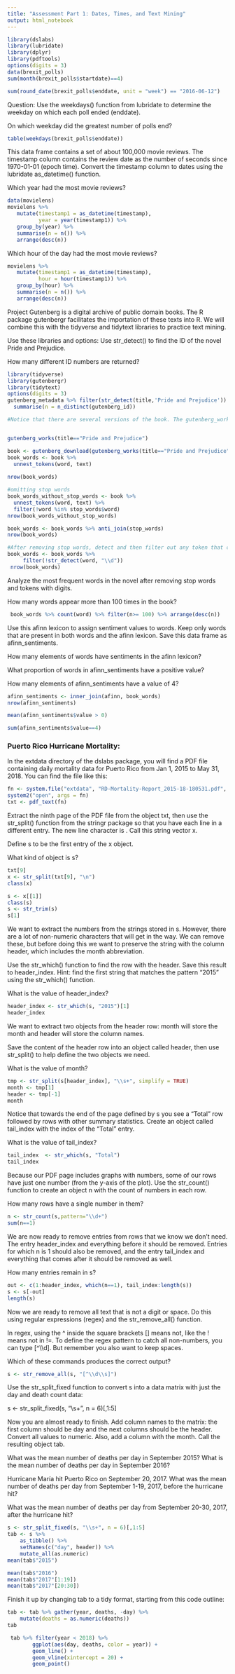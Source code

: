 ```yaml
---
title: "Assessment Part 1: Dates, Times, and Text Mining"
output: html_notebook
---
```




```r
library(dslabs)
library(lubridate)
library(dplyr)
library(pdftools)
options(digits = 3)  
data(brexit_polls)
sum(month(brexit_polls$startdate)==4)

sum(round_date(brexit_polls$enddate, unit = "week") == "2016-06-12")
```

Question: Use the weekdays() function from lubridate to determine the weekday on which each poll ended (enddate).

On which weekday did the greatest number of polls end?
```r
table(weekdays(brexit_polls$enddate))
```

This data frame contains a set of about 100,000 movie reviews. The timestamp column contains the review date as the number of seconds since 1970-01-01 (epoch time).
Convert the timestamp column to dates using the lubridate as_datetime() function.

Which year had the most movie reviews?
```r
data(movielens)
movielens %>%
   mutate(timestamp1 = as_datetime(timestamp),
          year = year(timestamp1)) %>%
   group_by(year) %>%
   summarise(n = n()) %>%
   arrange(desc(n))
```
Which hour of the day had the most movie reviews?
```r
movielens %>%
   mutate(timestamp1 = as_datetime(timestamp),
          hour = hour(timestamp1)) %>%
   group_by(hour) %>%
   summarise(n = n()) %>%
   arrange(desc(n))


```
Project Gutenberg is a digital archive of public domain books. The R package gutenbergr facilitates the importation of these texts into R. We will combine this with the tidyverse and tidytext libraries to practice text mining.

Use these libraries and options:
Use str_detect() to find the ID of the novel Pride and Prejudice.

How many different ID numbers are returned?

```r
library(tidyverse)
library(gutenbergr)
library(tidytext)
options(digits = 3)
gutenberg_metadata %>% filter(str_detect(title,'Pride and Prejudice')) %>%
  summarise(n = n_distinct(gutenberg_id))

#Notice that there are several versions of the book. The gutenberg_works() function filters this table to remove replicates and include only English language works. Use this function to find the ID for Pride and Prejudice.


gutenberg_works(title=="Pride and Prejudice")

book <- gutenberg_download(gutenberg_works(title=="Pride and Prejudice"),mirror="http://gutenberg.readingroo.ms/")
book_words <- book %>%
  unnest_tokens(word, text) 
  
nrow(book_words)

#omitting stop words
book_words_without_stop_words <- book %>%
  unnest_tokens(word, text) %>%
  filter(!word %in% stop_words$word)
nrow(book_words_without_stop_words)

book_words <- book_words %>% anti_join(stop_words)
nrow(book_words)

#After removing stop words, detect and then filter out any token that contains a digit from words.
book_words <- book_words %>%
     filter(!str_detect(word, "\\d"))
 nrow(book_words)
```
Analyze the most frequent words in the novel after removing stop words and tokens with digits.

How many words appear more than 100 times in the book?

```r
 book_words %>% count(word) %>% filter(n>= 100) %>% arrange(desc(n))
```

Use this afinn lexicon to assign sentiment values to words. Keep only words that are present in both words and the afinn lexicon. Save this data frame as afinn_sentiments.

How many elements of words have sentiments in the afinn lexicon?

What proportion of words in afinn_sentiments have a positive value?

How many elements of afinn_sentiments have a value of 4?

```r
afinn_sentiments <- inner_join(afinn, book_words)
nrow(afinn_sentiments)

mean(afinn_sentiments$value > 0)

sum(afinn_sentiments$value==4)
```

<h3>Puerto Rico Hurricane Mortality:</h3>

In the extdata directory of the dslabs package, you will find a PDF file containing daily mortality data for Puerto Rico from Jan 1, 2015 to May 31, 2018. You can find the file like this:
```r
fn <- system.file("extdata", "RD-Mortality-Report_2015-18-180531.pdf", package="dslabs")
system2("open", args = fn)
txt <- pdf_text(fn)
```
Extract the ninth page of the PDF file from the object txt, then use the str_split() function from the stringr package so that you have each line in a different entry. The new line character is \n. Call this string vector x.

Define s to be the first entry of the x object.

What kind of object is s?

```r
txt[9]
x <- str_split(txt[9], "\n")
class(x)

s <- x[[1]]
class(s)
s <- str_trim(s)
s[1]
```

We want to extract the numbers from the strings stored in s. However, there are a lot of non-numeric characters that will get in the way. We can remove these, but before doing this we want to preserve the string with the column header, which includes the month abbreviation.

Use the str_which() function to find the row with the header. Save this result to header_index. Hint: find the first string that matches the pattern "2015" using the str_which() function.

What is the value of header_index?
```r
header_index <- str_which(s, "2015")[1]
header_index

```
We want to extract two objects from the header row: month will store the month and header will store the column names.

Save the content of the header row into an object called header, then use str_split() to help define the two objects we need.

What is the value of month?
```r
tmp <- str_split(s[header_index], "\\s+", simplify = TRUE)
month <- tmp[1]
header <- tmp[-1]
month
```

Notice that towards the end of the page defined by s you see a "Total" row followed by rows with other summary statistics. Create an object called tail_index with the index of the "Total" entry.

What is the value of tail_index?
```r
tail_index  <- str_which(s, "Total")
tail_index
```

Because our PDF page includes graphs with numbers, some of our rows have just one number (from the y-axis of the plot). Use the str_count() function to create an object n with the count of numbers in each row.

How many rows have a single number in them?
```r
n <- str_count(s,pattern="\\d+")
sum(n==1)

```

We are now ready to remove entries from rows that we know we don't need. The entry header_index and everything before it should be removed. Entries for which n is 1 should also be removed, and the entry tail_index and everything that comes after it should be removed as well.

How many entries remain in s?
```r
out <- c(1:header_index, which(n==1), tail_index:length(s))
s <- s[-out]
length(s)

```
Now we are ready to remove all text that is not a digit or space. Do this using regular expressions (regex) and the str_remove_all() function.

In regex, using the ^ inside the square brackets [] means not, like the ! means not in !=. To define the regex pattern to catch all non-numbers, you can type [^\\d]. But remember you also want to keep spaces.

Which of these commands produces the correct output?
```r

s <- str_remove_all(s, "[^\\d\\s]")
```

Use the str_split_fixed function to convert s into a data matrix with just the day and death count data:

    
s <- str_split_fixed(s, "\\s+", n = 6)[,1:5]

  
Now you are almost ready to finish. Add column names to the matrix: the first column should be day and the next columns should be the header. Convert all values to numeric. Also, add a column with the month. Call the resulting object tab.

What was the mean number of deaths per day in September 2015?
What is the mean number of deaths per day in September 2016?

Hurricane María hit Puerto Rico on September 20, 2017. What was the mean number of deaths per day from September 1-19, 2017, before the hurricane hit?

What was the mean number of deaths per day from September 20-30, 2017, after the hurricane hit?


```r
s <- str_split_fixed(s, "\\s+", n = 6)[,1:5]
tab <- s %>% 
    as_tibble() %>% 
    setNames(c("day", header)) %>%
    mutate_all(as.numeric)
mean(tab$"2015")

mean(tab$"2016")
mean(tab$"2017"[1:19])
mean(tab$"2017"[20:30])
```
Finish it up by changing tab to a tidy format, starting from this code outline:

```r

tab <- tab %>% gather(year, deaths, -day) %>%
    mutate(deaths = as.numeric(deaths))
tab
```

```r
 tab %>% filter(year < 2018) %>% 
        ggplot(aes(day, deaths, color = year)) +
        geom_line() +
        geom_vline(xintercept = 20) +
        geom_point()
```

